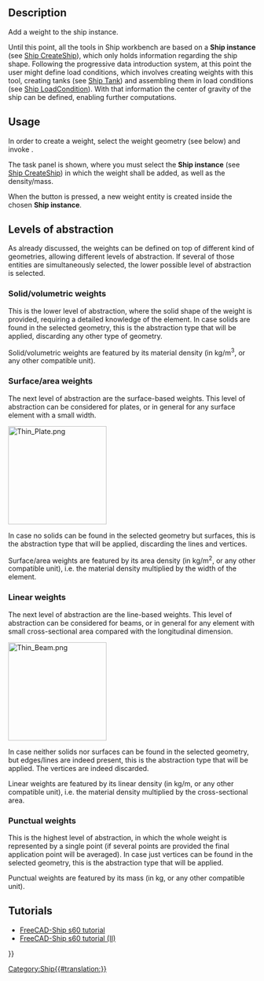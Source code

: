 <languages/>
<translate>

<!--T:5-->
{{Docnav
|[[Ship_Hydrostatics|Hydrostatics]]
|[[Ship_Tank|Create a new tank]]
|[[Ship_Workbench|Ship]]
|IconL=Ship_Hydrostatics.svg
|IconR=Ship_Tank.svg
|IconC=Workbench_Ship.svg
}}

<!--T:1-->
{{GuiCommand
|Name=Ship Weight
|MenuLocation=Weights → Create a new ship weight
|Workbenches=[[Ship_Workbench|Ship]]
|Shortcut=
|SeeAlso=
}}

== Description == <!--T:9-->

<!--T:10-->
Add a weight to the ship instance.

<!--T:11-->
Until this point, all the tools in Ship workbench are based on a '''Ship instance''' (see [[Ship_CreateShip|Ship CreateShip]]), which only holds information regarding the ship shape. Following the progressive data introduction system, at this point the user might define load conditions, which involves creating weights with this tool, creating tanks (see [[Ship_Tank|Ship Tank]]) and assembling them in load conditions (see [[Ship_LoadCondition|Ship LoadCondition]]). With that information the center of gravity of the ship can be defined, enabling further computations.

== Usage == <!--T:12-->

<!--T:13-->
In order to create a weight, select the weight geometry (see below) and invoke {{MenuCommand|Weights → [[Image:Ship_Weight.svg|16px]] Create a new ship weight}}.

<!--T:14-->
The task panel is shown, where you must select the '''Ship instance''' (see [[Ship_CreateShip|Ship CreateShip]]) in which the weight shall be added, as well as the density/mass.

<!--T:15-->
When the {{Button|Accept}} button is pressed, a new weight entity is created inside the chosen '''Ship instance'''.

== Levels of abstraction == <!--T:16-->

<!--T:17-->
As already discussed, the weights can be defined on top of different kind of geometries, allowing different levels of abstraction. If several of those entities are simultaneously selected, the lower possible level of abstraction is selected.

=== Solid/volumetric weights === <!--T:18-->

<!--T:19-->
This is the lower level of abstraction, where the solid shape of the weight is provided, requiring a detailed knowledge of the element. In case solids are found in the selected geometry, this is the abstraction type that will be applied, discarding any other type of geometry.

<!--T:20-->
Solid/volumetric weights are featured by its material density (in kg/m<sup>3</sup>, or any other compatible unit).

=== Surface/area weights === <!--T:21-->

<!--T:22-->
The next level of abstraction are the surface-based weights. This level of abstraction can be considered for plates, or in general for any surface element with a small width.

</translate>
[[Image:Thin Plate.png|200px]]
<translate>
<!--T:23-->
{{Caption|Schematic view of a thin plate}}

<!--T:24-->
In case no solids can be found in the selected geometry but surfaces, this is the abstraction type that will be applied, discarding the lines and vertices.

<!--T:25-->
Surface/area weights are featured by its area density (in kg/m<sup>2</sup>, or any other compatible unit), i.e. the material density multiplied by the width of the element.

=== Linear weights === <!--T:26-->

<!--T:27-->
The next level of abstraction are the line-based weights. This level of abstraction can be considered for beams, or in general for any element with small cross-sectional area compared with the longitudinal dimension.

</translate>
[[Image:Thin Beam.png|200px]]
<translate>
<!--T:28-->
{{Caption|Schematic view of a thin beam}}

<!--T:29-->
In case neither solids nor surfaces can be found in the selected geometry, but edges/lines are indeed present, this is the abstraction type that will be applied. The vertices are indeed discarded.

<!--T:30-->
Linear weights are featured by its linear density (in kg/m, or any other compatible unit), i.e. the material density multiplied by the cross-sectional area.

=== Punctual weights === <!--T:31-->

<!--T:32-->
This is the highest level of abstraction, in which the whole weight is represented by a single point (if several points are provided the final application point will be averaged). In case just vertices can be found in the selected geometry, this is the abstraction type that will be applied.

<!--T:33-->
Punctual weights are featured by its mass (in kg, or any other compatible unit).

==Tutorials== <!--T:3-->

<!--T:4-->
* [[FreeCAD-Ship_s60_tutorial|FreeCAD-Ship s60 tutorial]]
* [[FreeCAD-Ship_s60_tutorial_(II)|FreeCAD-Ship s60 tutorial (II)]] 


<!--T:34-->
{{Docnav
|[[Ship_Hydrostatics|Hydrostatics]]
|[[Ship_Tank|Create a new tank]]
|[[Ship_Workbench|Ship]]
|IconL=Ship_Hydrostatics.svg
|IconR=Ship_Tank.svg
|IconC=Workbench_Ship.svg
}}

</translate>
{{Userdocnavi{{#translation:}}}}
[[Category:Ship{{#translation:}}]]